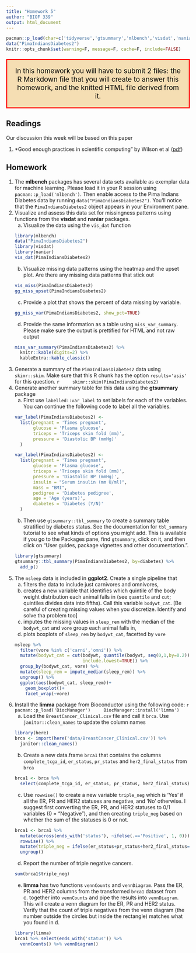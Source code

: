 ```yaml
---
title: "Homework 5"
author: "BIOF 339"
output: html_document
---
```


```r
pacman::p_load(char=c('tidyverse','gtsummary','mlbench','visdat','naniar','labelled', 'rio'))
data("PimaIndiansDiabetes2")
knitr::opts_chunk$set(warning=F, message=F, cache=F, include=FALSE)
```

<p style="color: black; border:3px; border-style: solid; border-color: red;padding: 1em;
background-color: wheat;font-size: 14pt;text-align:center">
In this homework you will have to submit 2 files: the R Markdown file that you will create to answer this homework, and the knitted HTML file derived from it. 
</p>

## Readings

Our discussion this week will be based on this paper

1. *Good enough practices in scientific computing" by Wilson et al ([pdf](https://journals.plos.org/ploscompbiol/article/file?id=10.1371/journal.pcbi.1005510&type=printable))

## Homework

1. The **mlbench** packages has several data sets available as exemplar data for machine learning. Please load it in your R session using `pacman::p_load('mlbench')`. Then enable access to the Pima Indians Diabetes data by running `data("PimaIndiansDiabetes2")`. You'll notice that the `PimaIndiansDiabetes2` object appears in your Environment pane.
1. Visualize and assess this data set for missingness patterns using functions from the **visdat** and **naniar** packages.
    a. Visualize the data using the `vis_dat` function
    ```r
    library(mlbench)
    data("PimaIndiansDiabetes2")
    library(visdat)
    library(naniar)
    vis_dat(PimaIndiansDiabetes2)
    ```
    b. Visualize missing data patterns using the heatmap and the upset plot. Are there any missing data patterns that stick out
    ```r
    vis_miss(PimaIndiansDiabetes2)
    gg_miss_upset(PimaIndiansDiabetes2)
    ```
    c. Provide a plot that shows the percent of data missing by variable.
    ```r
    gg_miss_var(PimaIndiansDiabetes2, show_pct=TRUE)
    ```
    d. Provide the same information as a table using `miss_var_summary`. Please make sure the output is prettified for HTML and not raw output
```r
miss_var_summary(PimaIndiansDiabetes2) %>% 
  knitr::kable(digits=2) %>% 
  kableExtra::kable_classic()
```
    
1. Generate a summary of the `PimaIndiansDiabetes2` data using `skimr::skim`. Make sure that this R chunk has the option `results='asis'` for this question.
    ```r
    skimr::skim(PimaIndiansDiabetes2)
    ```
1. Generate another summary table for this data using the **gtsummary** package
    a. First use `labelled::var_label` to set labels for each of the variables. You can continue the following code to label all the variables.
    ```r
    var_label(PimaIndiansDiabetes2) <- 
      list(pregnant = 'Times pregnant',
           glucose = 'Plasma glucose',
           triceps = 'Triceps skin fold (mm)',
           pressure = 'Diastolic BP (mmHg)'
      )
    ```
    ```r
    var_label(PimaIndiansDiabetes2) <- 
      list(pregnant = 'Times pregnant',
           glucose = 'Plasma glucose',
           triceps = 'Triceps skin fold (mm)',
           pressure = 'Diastolic BP (mmHg)',
           insulin = "Serum insulin (mm U/ml)",
           mass = "BMI",
           pedigree = 'Diabetes pedigree',
           age = 'Age (years)',
           diabetes = 'Diabetes (Y/N)'
      )
      
    ```
    
    b. Then use `gtsummary::tbl_summary` to create a summary table stratified by diabetes status. See the documentation for `tbl_summary` tutorial to see what kinds of options you might add. This is available if you go to the Packages pane, find `gtsummary`, click on it, and then click on "User guides, package vignettes and other documentation.". 
    ```r
    library(gtsummary)
    gtsummary::tbl_summary(PimaIndiansDiabetes2, by=diabetes) %>% 
      add_p()
    ```
1. The `msleep` data is included in **ggplot2**. Create a single pipeline that
    a. filters the data to include just carnivores and omnivores,
    b. creates a new variable that identifies which quintile of the body weight distribution each animal falls in (see `quantile` and `cut`; quintiles divides data into fifths). Call this variable `bodywt_cat`. [Be careful of creating missing values when you discretize. Identify and solve tha problem too]
    c. imputes the missing values in `sleep_rem` with the median of the `bodywt_cat` and `vore` group each animal falls in,
    d. plots boxplots of `sleep_rem` by `bodywt_cat`, facetted by `vore`
    ```r
    msleep %>% 
      filter(vore %in% c('carni','omni')) %>% 
      mutate(bodywt_cat = cut(bodywt, quantile(bodywt, seq(0,1,by=0.2)),
                              include.lowest=TRUE)) %>% 
      group_by(bodywt_cat, vore) %>% 
      mutate(sleep_rem = impute_median(sleep_rem)) %>% 
      ungroup() %>% 
      ggplot(aes(bodywt_cat, sleep_rem))+
        geom_boxplot()+
        facet_wrap(~vore)
    ```
    
1. Install the **limma** package from Bioconductor using the following code:
    ```r
    pacman::p_load('BiocManager')
    BiocManager::install('limma')
    ```
    a. Load the `BreastCancer_Clinical.csv` file and call it `brca`. Use `janitor::clean_names` to update the column names
    ```r
    library(here)
    brca <- import(here('data/BreastCancer_Clinical.csv')) %>% 
      janitor::clean_names()
    ```
    b. Create a new data.frame `brca1` that contains the columns `complete_tcga_id`, `er_status`, `pr_status` and `her2_final_status` from `brca`
    ```r
    brca1 <- brca %>% 
      select(complete_tcga_id, er_status, pr_status, her2_final_status)
    ```
    c. Use `rowwise()` to create a new variable `triple_neg` which is 'Yes' if all the ER, PR and HER2 statuses are negative, and 'No' otherwise. I suggest first converting the ER, PR, and HER2 statuses to 0/1 variables (0 = "Negative"), and then creating `triple_neg` based on whether the sum of the statuses is 0 or not.
    ```r
    brca1 <- brca1 %>% 
      mutate(across(ends_with('status'), ~ifelse(.=='Positive', 1, 0))) %>% 
      rowwise() %>% 
      mutate(triple_neg = ifelse(er_status+pr_status+her2_final_status==0, 1, 0)) %>% 
      ungroup()
    ```
    d. Report the number of triple negative cancers.
    ```r
    sum(brca1$triple_neg)
    ```
    e. **limma** has two functions `vennCounts` and `vennDiagram`. Pass the ER, PR and HER2 columns from the transformed `brca1` dataset from c. together into `vennCounts` and pipe the results into `vennDiagram`. This will create a venn diagram for the ER, PR and HER2 status. Verify that the count of triple negatives from the venn diagram (the number outside the circles but inside the rectangle) matches what you found in d.
```r
library(limma)
brca1 %>% select(ends_with('status')) %>% 
  vennCounts() %>% vennDiagram()
```
    
    
    
